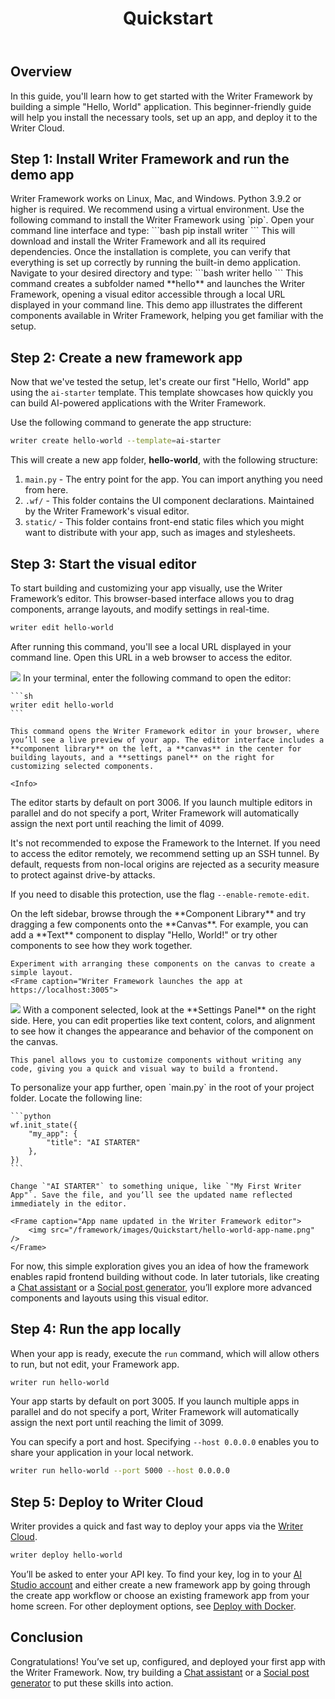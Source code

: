 ﻿---
title: "Quickstart"
---

## Overview

In this guide, you'll learn how to get started with the Writer Framework by building a simple "Hello, World" application. This beginner-friendly guide will help you install the necessary tools, set up an app, and deploy it to the Writer Cloud.

## Step 1: Install Writer Framework and run the demo app

<Tip>
Writer Framework works on Linux, Mac, and Windows. Python 3.9.2 or higher is required. We recommend using a virtual environment.
</Tip>

<Steps>
  <Step title="Install Writer Framework">
    Use the following command to install the Writer Framework using `pip`. Open your command line interface and type:
    ```bash
    pip install writer
    ```
    This will download and install the Writer Framework and all its required dependencies.
  </Step>
  <Step title="Test installation with demo application">
    Once the installation is complete, you can verify that everything is set up correctly by running the built-in demo application. Navigate to your desired directory and type:
    ```bash
    writer hello
    ```
    This command creates a subfolder named **hello** and launches the Writer Framework, opening a visual editor accessible through a local URL displayed in your command line. This demo app illustrates the different components available in Writer Framework, helping you get familiar with the setup.
  </Step>
</Steps>

## Step 2: Create a new framework app

Now that we've tested the setup, let's create our first "Hello, World" app using the `ai-starter` template. This template showcases how quickly you can build AI-powered applications with the Writer Framework.

Use the following command to generate the app structure:

```sh
writer create hello-world --template=ai-starter
```

This will create a new app folder, **hello-world**, with the following structure:

1. `main.py` - The entry point for the app. You can import anything you need from here.
2. `.wf/` - This folder contains the UI component declarations. Maintained by the Writer Framework's visual editor.
3. `static/` - This folder contains front-end static files which you might want to distribute with your app, such as images and stylesheets.

## Step 3: Start the visual editor  

To start building and customizing your app visually, use the Writer Framework’s editor. This browser-based interface allows you to drag components, arrange layouts, and modify settings in real-time.

```sh
writer edit hello-world
```

After running this command, you'll see a local URL displayed in your command line. Open this URL in a web browser to access the editor.

<Frame caption="Writer Framework editor opens at https://localhost:3006">
  <img src="/framework/images/Quickstart/hello-world-editor.png" />
</Frame>

<Steps>
  <Step title="Launch the Editor">
    In your terminal, enter the following command to open the editor:
    
    ```sh
    writer edit hello-world
    ```

    This command opens the Writer Framework editor in your browser, where you’ll see a live preview of your app. The editor interface includes a **component library** on the left, a **canvas** in the center for building layouts, and a **settings panel** on the right for customizing selected components.

    <Info>
The editor starts by default on port 3006. If you launch multiple editors in parallel and do not specify a port, Writer Framework will automatically assign the next port until reaching the limit of 4099.
</Info>

<Warning>
It's not recommended to expose the Framework to the Internet. If you need to access the editor remotely, we recommend setting up an SSH tunnel. By default, requests from non-local origins are rejected as a security measure to protect against drive-by attacks.

If you need to disable this protection, use the flag `--enable-remote-edit`.
</Warning>
  </Step>
  
  <Step title="Add Components to Your Canvas">
    On the left sidebar, browse through the **Component Library** and try dragging a few components onto the **Canvas**. For example, you can add a **Text** component to display "Hello, World!" or try other components to see how they work together.

    Experiment with arranging these components on the canvas to create a simple layout.
    <Frame caption="Writer Framework launches the app at https://localhost:3005">
  <img src="/framework/images/Quickstart/hello-world-preview.png" />
</Frame>
  </Step>

  <Step title="Customize Component Settings">
    With a component selected, look at the **Settings Panel** on the right side. Here, you can edit properties like text content, colors, and alignment to see how it changes the appearance and behavior of the component on the canvas.

    This panel allows you to customize components without writing any code, giving you a quick and visual way to build a frontend.
  </Step>

  <Step title="Change the App Name in main.py">
    To personalize your app further, open `main.py` in the root of your project folder. Locate the following line:

    ```python
    wf.init_state({
        "my_app": {
            "title": "AI STARTER"
        },
    })
    ```

    Change `"AI STARTER"` to something unique, like `"My First Writer App"`. Save the file, and you’ll see the updated name reflected immediately in the editor.

    <Frame caption="App name updated in the Writer Framework editor">
        <img src="/framework/images/Quickstart/hello-world-app-name.png" />
    </Frame>
</Step>

</Steps>

For now, this simple exploration gives you an idea of how the framework enables rapid frontend building without code. In later tutorials, like creating a [Chat assistant](chat-assistant) or a [Social post generator](social-post-generator), you’ll explore more advanced components and layouts using this visual editor.

## Step 4: Run the app locally

When your app is ready, execute the `run` command, which will allow others to run, but not edit, your Framework app.

```sh
writer run hello-world
```

<Info>
Your app starts by default on port 3005. If you launch multiple apps in parallel and do not specify a port, Writer Framework will automatically assign the next port until reaching the limit of 3099.
</Info>

You can specify a port and host. Specifying `--host 0.0.0.0` enables you to share your application in your local network.

```sh
writer run hello-world --port 5000 --host 0.0.0.0
```

## Step 5: Deploy to Writer Cloud

Writer provides a quick and fast way to deploy your apps via the [Writer Cloud](/framework/cloud-deploy).

```sh
writer deploy hello-world
```

You’ll be asked to enter your API key. To find your key, log in to your [AI Studio account](https://app.writer.com/aistudio) and either create a new framework app by going through the create app workflow or choose an existing framework app from your home screen. For other deployment options, see [Deploy with Docker](/framework/deploy-with-docker).

## Conclusion

Congratulations! You’ve set up, configured, and deployed your first app with the Writer Framework. Now, try building a [Chat assistant](chat-assistant) or a [Social post generator](social-post-generator) to put these skills into action.